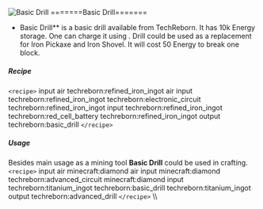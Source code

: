 ![Basic Drill](/mods/techreborn/basic_drill.png)
=======Basic Drill=======

- Basic Drill** is a basic drill available from TechReborn. It
        has 10k Energy storage. One can charge it using
        <Mcitem id="techreborn:battery_box"/>. Drill
        could be used as a replacement for Iron Pickaxe and Iron Shovel.
        It will cost 50 Energy to break one block.

##### Recipe

`<recipe>` input air techreborn:refined_iron_ingot air input
techreborn:refined_iron_ingot techreborn:electronic_circuit
techreborn:refined_iron_ingot input techreborn:refined_iron_ingot
techreborn:red_cell_battery techreborn:refined_iron_ingot output
techreborn:basic_drill `</recipe>`

##### Usage

Besides main usage as a mining tool **Basic Drill** could be used in
crafting. `<recipe>` input air minecraft:diamond air input
minecraft:diamond techreborn:advanced_circuit minecraft:diamond input
techreborn:titanium_ingot techreborn:basic_drill
techreborn:titanium_ingot output techreborn:advanced_drill
`</recipe>` \\\\
